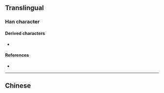 {{character info}}
==Translingual==

===Han character===
{{Han char|rn=85|rad=水|as=08|sn=12|four=|canj=CE|ids=⿱金水}}

====Derived characters====
* {{l|mul|[[𣛞]]}}

====References====
* {{Han ref|kx=0633.080|dkj=17706|hdz=31637.090|uh=6DFE|ud=28158}}

----

==Chinese==
{{zh-see|飲|v}}